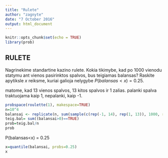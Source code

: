 ```yaml
---
title: "Rulete"
author: "zagnyte"
date: "7 October 2016"
output: html_document
---
```


```r
knitr::opts_chunk$set(echo = TRUE)
library(prob)
```


## RULETE

Nagrinekime standartine kazino rulete. Kokia tikimybe, kad po $1000$ vienodu statymu ant vienos pasirinktos spalvos, bus teigiamas balansas? Raskite apytiksle $x$ reiksme, kuriai galioja nelygybe $P(balansas<x) = 0.25$.

matome, kad 13 vienos spalvos, 13 kitos spalvos ir 1 zalias.
palanki spalva traktuojama kaip 1, nepalanki, kaip -1.

```r
probspace(roulette(1), makespace=TRUE)
n=10^4
balansai <- replicate(n, sum(sample(c(rep(-1, 14), rep(1, 13)), 1000, replace = TRUE)))
teig.bal= sum((balansai>0)==TRUE)
prob=teig.bal/n
prob
```

P(balansas<x) = 0.25

```r
x=quantile(balansai, probs=0.25)
x
```


